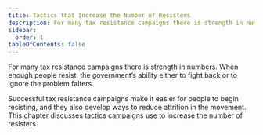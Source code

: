 ```yaml
---
title: Tactics that Increase the Number of Resisters
description: For many tax resistance campaigns there is strength in numbers.
sidebar:
  order: 1
tableOfContents: false
---
```

For many tax resistance campaigns there is strength in numbers.
When enough people resist, the government’s ability either to fight back or to ignore the problem falters.

Successful tax resistance campaigns make it easier for people to begin resisting, and they also develop ways to reduce attrition in the movement.
This chapter discusses tactics campaigns use to increase the number of resisters.
